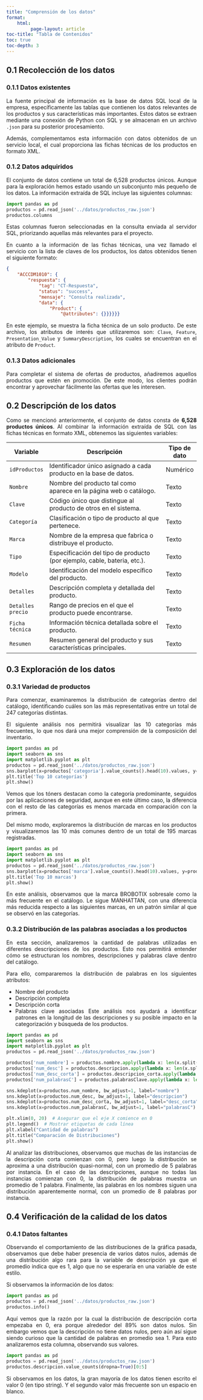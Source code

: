 ```yaml
---
title: "Comprensión de los datos"
format: 
    html:
         page-layout: article
toc-title: "Tabla de Contenidos"
toc: true
toc-depth: 3
---
```


::: {style="text-align: justify"}
## 0.1 Recolección de los datos

### 0.1.1 Datos existentes
La fuente principal de información es la base de datos SQL local de la empresa, específicamente las tablas que contienen los datos relevantes de los productos y sus características más importantes. Estos datos se extraen mediante una conexión de Python con SQL y se almacenan en un archivo `.json` para su posterior procesamiento.

Además, complementamos esta información con datos obtenidos de un servicio local, el cual proporciona las fichas técnicas de los productos en formato XML.

### 0.1.2 Datos adquiridos
El conjunto de datos contiene un total de 6,528 productos únicos. Aunque para la exploración hemos estado usando un subconjunto más pequeño de los datos. La información extraída de SQL incluye las siguientes columnas:

```python
import pandas as pd
productos = pd.read_json('../datos/productos_raw.json')
productos.columns
```

Estas columnas fueron seleccionadas en la consulta enviada al servidor SQL, priorizando aquellas más relevantes para el proyecto.

En cuanto a la información de las fichas técnicas, una vez llamado el servicio con la lista de claves de los productos, los datos obtenidos tienen el siguiente formato:

```json
{
    "ACCCDM1010": {
        "respuesta": {
            "tag": "CT-Respuesta",
            "status": "success",
            "mensaje": "Consulta realizada",
            "data": {
                "Product": {
                    "@attributes": {}}}}}}
```

En este ejemplo, se muestra la ficha técnica de un solo producto. De este archivo, los atributos de interés que utilizaremos son: `Clave`, `Feature`, `Presentation_Value` y `SummaryDescription`, los cuales se encuentran en el atributo de `Product`.

### 0.1.3 Datos adicionales

Para completar el sistema de ofertas de productos, añadiremos aquellos productos que estén en promoción. De este modo, los clientes podrán encontrar y aprovechar fácilmente las ofertas que les interesen.
:::

::: {style="text-align: justify"}
## 0.2 Descripción de los datos

Como se mencionó anteriormente, el conjunto de datos consta de **6,528 productos únicos**. Al combinar la información extraída de SQL con las fichas técnicas en formato XML, obtenemos las siguientes variables:


| **Variable**         | **Descripción**                                                       | **Tipo de dato** |
|----------------------|-----------------------------------------------------------------------|------------------|
| `idProductos`        | Identificador único asignado a cada producto en la base de datos.     | Numérico         |
| `Nombre`             | Nombre del producto tal como aparece en la página web o catálogo.     | Texto            |
| `Clave`              | Código único que distingue al producto de otros en el sistema.        | Texto            |
| `Categoría`          | Clasificación o tipo de producto al que pertenece.                    | Texto            |
| `Marca`              | Nombre de la empresa que fabrica o distribuye el producto.            | Texto            |
| `Tipo`               | Especificación del tipo de producto (por ejemplo, cable, bateria, etc.).| Texto            |
| `Modelo`             | Identificación del modelo específico del producto.                    | Texto            |
| `Detalles`           | Descripción completa y detallada del producto.                        | Texto            |
| `Detalles precio`    | Rango de precios en el que el producto puede encontrarse.             | Texto            |
| `Ficha técnica`      | Información técnica detallada sobre el producto.                      | Texto            |
| `Resumen`            | Resumen general del producto y sus características principales.       | Texto            |

:::

::: {style="text-align: justify"}
## 0.3 Exploración de los datos

### 0.3.1 Variedad de productos
Para comenzar, examinaremos la distribución de categorías dentro del catálogo, identificando cuáles son las más representativas entre un total de 247 categorías distintas.

El siguiente análisis nos permitirá visualizar las 10 categorías más frecuentes, lo que nos dará una mejor comprensión de la composición del inventario.

```python
import pandas as pd
import seaborn as sns
import matplotlib.pyplot as plt
productos = pd.read_json('../datos/productos_raw.json')
sns.barplot(x=productos['categoria'].value_counts().head(10).values, y=productos['categoria'].value_counts().head(10).index)
plt.title('Top 10 categorías')
plt.show()
```

Vemos que los tóners destacan como la categoría predominante, seguidos por las aplicaciones de seguridad, aunque en este último caso, la diferencia con el resto de las categorías es menos marcada en comparación con la primera.

Del mismo modo, exploraremos la distribución de marcas en los productos y visualizaremos las 10 más comunes dentro de un total de 195 marcas registradas.

```python
import pandas as pd
import seaborn as sns
import matplotlib.pyplot as plt
productos = pd.read_json('../datos/productos_raw.json')
sns.barplot(x=productos['marca'].value_counts().head(10).values, y=productos['marca'].value_counts().head(10).index)
plt.title('Top 10 marcas')
plt.show()
```

En este análisis, observamos que la marca BROBOTIX sobresale como la más frecuente en el catálogo. Le sigue MANHATTAN, con una diferencia más reducida respecto a las siguientes marcas, en un patrón similar al que se observó en las categorías.

### 0.3.2 Distribución de las palabras asociadas a los productos
En esta sección, analizaremos la cantidad de palabras utilizadas en diferentes descripciones de los productos. Esto nos permitirá entender cómo se estructuran los nombres, descripciones y palabras clave dentro del catálogo.

Para ello, compararemos la distribución de palabras en los siguientes atributos:

* Nombre del producto
* Descripción completa
* Descripción corta
* Palabras clave asociadas
Este análisis nos ayudará a identificar patrones en la longitud de las descripciones y su posible impacto en la categorización y búsqueda de los productos.

```python
import pandas as pd
import seaborn as sns
import matplotlib.pyplot as plt
productos = pd.read_json('../datos/productos_raw.json')

productos['num_nombre'] = productos.nombre.apply(lambda x: len(x.split()) if x != '0' and pd.notna(x) else 0)
productos['num_desc'] = productos.descripcion.apply(lambda x: len(x.split()) if x != '0' and pd.notna(x) else 0)
productos['num_desc_corta'] = productos.descripcion_corta.apply(lambda x: len(x.split()) if x != '0' and pd.notna(x) else 0)
productos['num_palabrasC'] = productos.palabrasClave.apply(lambda x: len(x.split()) if x != '0' and pd.notna(x) else 0)

sns.kdeplot(x=productos.num_nombre, bw_adjust=1, label="nombre")
sns.kdeplot(x=productos.num_desc, bw_adjust=1, label="descripcion")
sns.kdeplot(x=productos.num_desc_corta, bw_adjust=1, label="desc_corta")
sns.kdeplot(x=productos.num_palabrasC, bw_adjust=1, label="palabrasC")

plt.xlim(0, 20)  # Asegurar que el eje X comience en 0
plt.legend()  # Mostrar etiquetas de cada línea
plt.xlabel("Cantidad de palabras")
plt.title("Comparación de Distribuciones")
plt.show()
```

Al analizar las distribuciones, observamos que muchas de las instancias de la descripción corta comienzan con 0, pero luego la distribución se aproxima a una distribución quasi-normal, con un promedio de 5 palabras por instancia. En el caso de las descripciones, aunque no todas las instancias comienzan con 0, la distribución de palabras muestra un promedio de 1 palabra. Finalmente, las palabras en los nombres siguen una distribución aparentemente normal, con un promedio de 8 palabras por instancia.

:::

::: {style="text-align: justify"}
## 0.4 Verificación de la calidad de los datos

### 0.4.1 Datos faltantes
Observando el comportamiento de las distribuciones de la gráfica pasada, observamos que debe haber presencia de varios datos nulos, además de una distribución algo rara para la variable de descripción ya que el promedio indica que es 1, algo que no se esperaría en una variable de este estilo.

Si observamos la información de los datos:

```python
import pandas as pd
productos = pd.read_json('../datos/productos_raw.json')
productos.info()
```

Aquí vemos que la razón por la cual la distribución de descripción corta empezaba en 0, era porque alrededor del 89% son datos nulos. Sin embargo vemos que la descripción no tiene datos nulos, pero aún así sigue siendo curioso que la cantidad de palabras en promedio sea 1. Para esto analizaremos esta columna, observando sus valores.

```python
import pandas as pd
productos = pd.read_json('../datos/productos_raw.json')
productos.descripcion.value_counts(dropna=True)[0:5]
```

Si observamos en los datos, la gran mayoría de los datos tienen escrito el valor 0 (en tipo string). Y el segundo valor más frecuente son un espacio en blanco.

:::